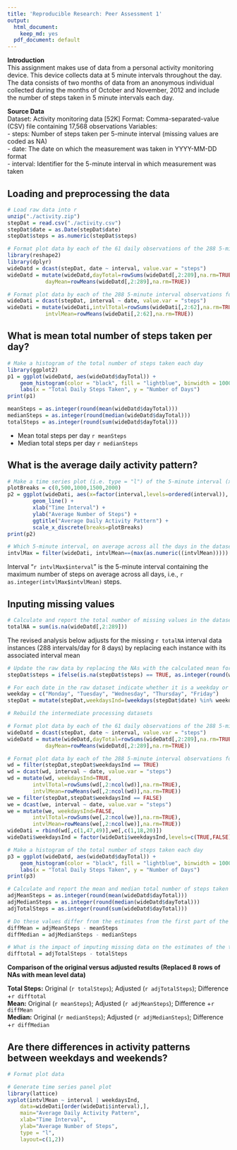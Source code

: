 ```yaml
---
title: 'Reproducible Research: Peer Assessment 1'
output:
  html_document:
    keep_md: yes
  pdf_document: default
---
```

**Introduction**  
This assignment makes use of data from a personal activity monitoring device.
This device collects data at 5 minute intervals throughout the day. The data
consists of two months of data from an anonymous individual collected during
the months of October and November, 2012 and include the number of steps
taken in 5 minute intervals each day.

**Source Data**  
Dataset: Activity monitoring data [52K]
Format: Comma-separated-value (CSV) file containing 17,568 observations
Variables:  
- steps: Number of steps taken per 5-minute interval (missing values are
coded as NA)  
- date: The date on which the measurement was taken in YYYY-MM-DD
format  
- interval: Identifier for the 5-minute interval in which measurement was
taken

## Loading and preprocessing the data
```r
# Load raw data into r
unzip("./activity.zip")
stepDat = read.csv("./activity.csv")
stepDat$date = as.Date(stepDat$date)
stepDat$steps = as.numeric(stepDat$steps)

# Format plot data by each of the 61 daily observations of the 288 5-minute intervals reported per day, adding the daily total and mean
library(reshape2)
library(dplyr)
wideDatd = dcast(stepDat, date ~ interval, value.var = "steps")
wideDatd = mutate(wideDatd,dayTotal=rowSums(wideDatd[,2:289],na.rm=TRUE),
            dayMean=rowMeans(wideDatd[,2:289],na.rm=TRUE))

# Format plot data by each of the 288 5-minute interval observations for the 61 days reported, adding the interval total and mean
wideDati = dcast(stepDat, interval ~ date, value.var = "steps")
wideDati = mutate(wideDati,intvlTotal=rowSums(wideDati[,2:62],na.rm=TRUE),
            intvlMean=rowMeans(wideDati[,2:62],na.rm=TRUE))
```


## What is mean total number of steps taken per day?

```r
# Make a histogram of the total number of steps taken each day
library(ggplot2)
p1 = ggplot(wideDatd, aes(wideDatd$dayTotal)) + 
    geom_histogram(color = "black", fill = "lightblue", binwidth = 1000) +
    labs(x = "Total Daily Steps Taken", y = "Number of Days")
print(p1)

meanSteps = as.integer(round(mean(wideDatd$dayTotal)))
medianSteps = as.integer(round(median(wideDatd$dayTotal)))
totalSteps = as.integer(round(sum(wideDatd$dayTotal)))
```

- Mean total steps per day `r meanSteps`  
- Median total steps per day `r medianSteps`  

## What is the average daily activity pattern?

```r
# Make a time series plot (i.e. type = "l") of the 5-minute interval (x-axis) and the average number of steps taken, averaged across all days (y-axis)
plotBreaks = c(0,500,1000,1500,2000)
p2 = ggplot(wideDati, aes(x=factor(interval,levels=ordered(interval)), y=intvlMean, group=1)) +
        geom_line() +
        xlab("Time Interval") + 
        ylab("Average Number of Steps") +
        ggtitle("Average Daily Activity Pattern") +
        scale_x_discrete(breaks=plotBreaks)
print(p2)
```

```r
# Which 5-minute interval, on average across all the days in the dataset, contains the maximum number of steps?
intvlMax = filter(wideDati, intvlMean==(max(as.numeric((intvlMean)))))
```

Interval "`r intvlMax$interval`" is the 5-minute interval containing the maximum number of steps on average across all days, i.e., `r as.integer(intvlMax$intvlMean)` steps.

## Inputing missing values

```r
# Calculate and report the total number of missing values in the dataset 
totalNA = sum(is.na(wideDatd[,2:289]))
```

The revised analysis below adjusts for the missing `r totalNA` interval data instances (288 intervals/day for 8 days) by replacing each instance with its associated interval mean

```r
# Update the raw data by replacing the NAs with the calculated mean for each 5-minute interval
stepDat$steps = ifelse(is.na(stepDat$steps) == TRUE, as.integer(round(wideDati$intvlMean))[wideDati$interval %in% stepDat$interval], stepDat$steps)

# For each date in the raw dataset indicate whether it is a weekday or a weekend day
weekday = c("Monday", "Tuesday", "Wednesday", "Thursday", "Friday")
stepDat = mutate(stepDat,weekdaysInd=(weekdays(stepDat$date) %in% weekday))

# Rebuild the intermediate processing datasets

# Format plot data by each of the 61 daily observations of the 288 5-minute intervals reported per day, adding the daily total and mean
wideDatd = dcast(stepDat, date ~ interval, value.var = "steps")
wideDatd = mutate(wideDatd,dayTotal=rowSums(wideDatd[,2:289],na.rm=TRUE),
            dayMean=rowMeans(wideDatd[,2:289],na.rm=TRUE))

# Format plot data by each of the 288 5-minute interval observations for the 61 days reported, adding the interval total and mean split by weekday and weekend dates
wd = filter(stepDat,stepDat$weekdaysInd == TRUE) 
wd = dcast(wd, interval ~ date, value.var = "steps") 
wd = mutate(wd, weekdaysInd=TRUE, 
        intvlTotal=rowSums(wd[,2:ncol(wd)],na.rm=TRUE),
        intvlMean=rowMeans(wd[,2:ncol(wd)],na.rm=TRUE))
we = filter(stepDat,stepDat$weekdaysInd == FALSE) 
we = dcast(we, interval ~ date, value.var = "steps") 
we = mutate(we, weekdaysInd=FALSE, 
        intvlTotal=rowSums(we[,2:ncol(we)],na.rm=TRUE),
        intvlMean=rowMeans(we[,2:ncol(we)],na.rm=TRUE))
wideDati = rbind(wd[,c(1,47,49)],we[,c(1,18,20)])
wideDati$weekdaysInd = factor(wideDati$weekdaysInd,levels=c(TRUE,FALSE), labels=c("Weekday", "Weekend"))
```

```r
# Make a histogram of the total number of steps taken each day
p3 = ggplot(wideDatd, aes(wideDatd$dayTotal)) + 
    geom_histogram(color = "black", fill = "lightblue", binwidth = 1000) +
    labs(x = "Total Daily Steps Taken", y = "Number of Days")
print(p3)

# Calculate and report the mean and median total number of steps taken per day.
adjMeanSteps = as.integer(round(mean(wideDatd$dayTotal)))
adjMedianSteps = as.integer(round(median(wideDatd$dayTotal)))
adjTotalSteps = as.integer(round(sum(wideDatd$dayTotal)))

# Do these values differ from the estimates from the first part of the assignment?
diffMean = adjMeanSteps - meanSteps
diffMedian = adjMedianSteps - medianSteps

# What is the impact of imputing missing data on the estimates of the total daily number of steps?
difftotal = adjTotalSteps - totalSteps
```

**Comparison of the original versus adjusted results (Replaced 8 rows of NAs with mean level data)** 

**Total Steps:** Original (`r totalSteps`); Adjusted (`r adjTotalSteps`);
Difference +`r difftotal`    
**Mean:** Original (`r meanSteps`); Adjusted (`r adjMeanSteps`);
Difference +`r diffMean`    
**Median:** Original (`r medianSteps`); Adjusted (`r adjMedianSteps`);
Difference +`r diffMedian`

## Are there differences in activity patterns between weekdays and weekends?

```r
# Format plot data

# Generate time series panel plot
library(lattice)
xyplot(intvlMean ~ interval | weekdaysInd,
    data=wideDati[order(wideDati$interval),],
    main="Average Daily Activity Pattern",
    xlab="Time Interval",
    ylab="Average Number of Steps",
    type = "l",
    layout=c(1,2))
```
